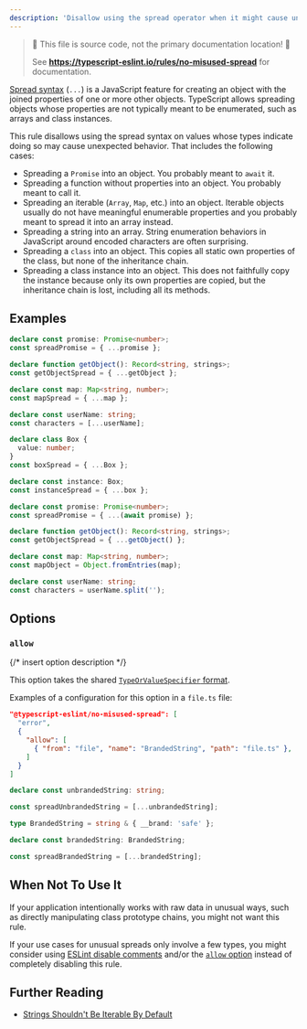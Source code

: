 ```yaml
---
description: 'Disallow using the spread operator when it might cause unexpected behavior.'
---
```



> 🛑 This file is source code, not the primary documentation location! 🛑
>
> See **https://typescript-eslint.io/rules/no-misused-spread** for documentation.

[Spread syntax](https://developer.mozilla.org/en-US/docs/Web/JavaScript/Reference/Operators/Spread_syntax) (`...`) is a JavaScript feature for creating an object with the joined properties of one or more other objects.
TypeScript allows spreading objects whose properties are not typically meant to be enumerated, such as arrays and class instances.

This rule disallows using the spread syntax on values whose types indicate doing so may cause unexpected behavior.
That includes the following cases:

- Spreading a `Promise` into an object.
  You probably meant to `await` it.
- Spreading a function without properties into an object.
  You probably meant to call it.
- Spreading an iterable (`Array`, `Map`, etc.) into an object.
  Iterable objects usually do not have meaningful enumerable properties and you probably meant to spread it into an array instead.
- Spreading a string into an array.
  String enumeration behaviors in JavaScript around encoded characters are often surprising.
- Spreading a `class` into an object.
  This copies all static own properties of the class, but none of the inheritance chain.
- Spreading a class instance into an object.
  This does not faithfully copy the instance because only its own properties are copied, but the inheritance chain is lost, including all its methods.

## Examples

<Tabs>
<TabItem value="❌ Incorrect">

```ts
declare const promise: Promise<number>;
const spreadPromise = { ...promise };

declare function getObject(): Record<string, strings>;
const getObjectSpread = { ...getObject };

declare const map: Map<string, number>;
const mapSpread = { ...map };

declare const userName: string;
const characters = [...userName];
```

```ts
declare class Box {
  value: number;
}
const boxSpread = { ...Box };

declare const instance: Box;
const instanceSpread = { ...box };
```

</TabItem>
<TabItem value="✅ Correct">

```ts
declare const promise: Promise<number>;
const spreadPromise = { ...(await promise) };

declare function getObject(): Record<string, strings>;
const getObjectSpread = { ...getObject() };

declare const map: Map<string, number>;
const mapObject = Object.fromEntries(map);

declare const userName: string;
const characters = userName.split('');
```

</TabItem>
</Tabs>

## Options

### `allow`

{/* insert option description */}

This option takes the shared [`TypeOrValueSpecifier` format](/packages/type-utils/type-or-value-specifier).

Examples of a configuration for this option in a `file.ts` file:

```json
"@typescript-eslint/no-misused-spread": [
  "error",
  {
    "allow": [
      { "from": "file", "name": "BrandedString", "path": "file.ts" },
    ]
  }
]
```

<Tabs>
<TabItem value="❌ Incorrect">

```ts option='{"allow":[{ "from": "file", "name": "BrandedString", "path": "file.ts" }]}'
declare const unbrandedString: string;

const spreadUnbrandedString = [...unbrandedString];
```

</TabItem>
<TabItem value="✅ Correct">

```ts option='{"allow":[{ "from": "file", "name": "BrandedString", "path": "file.ts" }]}'
type BrandedString = string & { __brand: 'safe' };

declare const brandedString: BrandedString;

const spreadBrandedString = [...brandedString];
```

</TabItem>
</Tabs>

## When Not To Use It

If your application intentionally works with raw data in unusual ways, such as directly manipulating class prototype chains, you might not want this rule.

If your use cases for unusual spreads only involve a few types, you might consider using [ESLint disable comments](https://eslint.org/docs/latest/use/configure/rules#using-configuration-comments-1) and/or the [`allow` option](#allow) instead of completely disabling this rule.

## Further Reading

- [Strings Shouldn't Be Iterable By Default](https://www.xanthir.com/b4wJ1)
